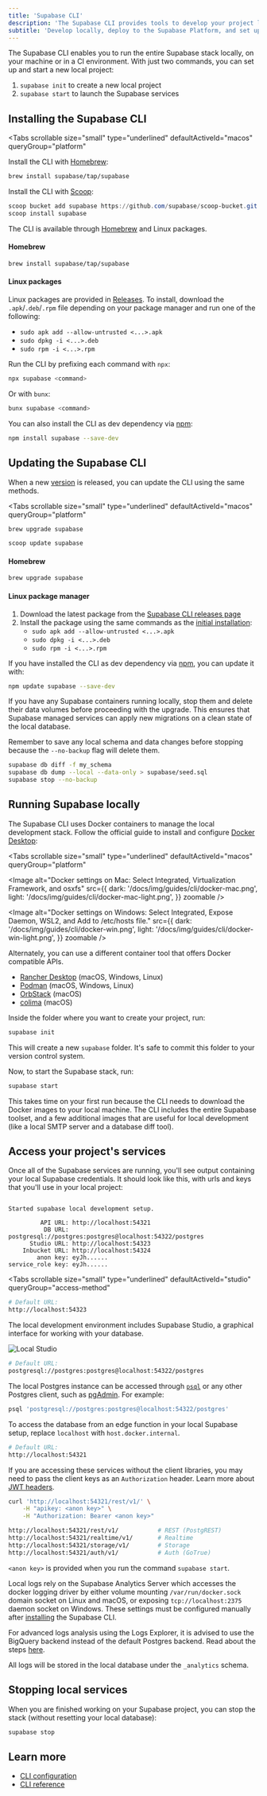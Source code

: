 ```yaml
---
title: 'Supabase CLI'
description: 'The Supabase CLI provides tools to develop your project locally, deploy to the Supabase Platform, and set up CI/CD workflows.'
subtitle: 'Develop locally, deploy to the Supabase Platform, and set up CI/CD workflows'
---
```


The Supabase CLI enables you to run the entire Supabase stack locally, on your machine or in a CI environment. With just two commands, you can set up and start a new local project:

1. `supabase init` to create a new local project
2. `supabase start` to launch the Supabase services

## Installing the Supabase CLI

<Tabs
  scrollable
  size="small"
  type="underlined"
  defaultActiveId="macos"
  queryGroup="platform"
>
<TabPanel id="macos" label="macOS">

Install the CLI with [Homebrew](https://brew.sh):

```sh
brew install supabase/tap/supabase
```

</TabPanel>
<TabPanel id="windows" label="Windows">

Install the CLI with [Scoop](https://scoop.sh):

```powershell
scoop bucket add supabase https://github.com/supabase/scoop-bucket.git
scoop install supabase
```

</TabPanel>
<TabPanel id="linux" label="Linux">

The CLI is available through [Homebrew](https://brew.sh) and Linux packages.

#### Homebrew

```sh
brew install supabase/tap/supabase
```

#### Linux packages

Linux packages are provided in [Releases](https://github.com/supabase/cli/releases).
To install, download the `.apk`/`.deb`/`.rpm` file depending on your package manager
and run one of the following:

- `sudo apk add --allow-untrusted <...>.apk`
- `sudo dpkg -i <...>.deb`
- `sudo rpm -i <...>.rpm`

</TabPanel>
<TabPanel id="npx" label="npm / Bun">

Run the CLI by prefixing each command with `npx`:

```sh
npx supabase <command>
```

Or with `bunx`:

```sh
bunx supabase <command>
```

You can also install the CLI as dev dependency via [npm](https://www.npmjs.com/package/supabase):

```sh
npm install supabase --save-dev
```

</TabPanel>
</Tabs>

## Updating the Supabase CLI

When a new [version](https://github.com/supabase/cli/releases) is released, you can update the CLI using the same methods.

<Tabs
  scrollable
  size="small"
  type="underlined"
  defaultActiveId="macos"
  queryGroup="platform"
>
<TabPanel id="macos" label="macOS">

```sh
brew upgrade supabase
```

</TabPanel>
<TabPanel id="windows" label="Windows">

```powershell
scoop update supabase
```

</TabPanel>
<TabPanel id="linux" label="Linux">

#### Homebrew

```sh
brew upgrade supabase
```

#### Linux package manager

1. Download the latest package from the [Supabase CLI releases page](https://github.com/supabase/cli/releases/latest)
2. Install the package using the same commands as the [initial installation](#linux-packages):
   - `sudo apk add --allow-untrusted <...>.apk`
   - `sudo dpkg -i <...>.deb`
   - `sudo rpm -i <...>.rpm`

</TabPanel>
<TabPanel id="npm" label="npm / Bun">

If you have installed the CLI as dev dependency via [npm](https://www.npmjs.com/package/supabase), you can update it with:

```sh
npm update supabase --save-dev
```

</TabPanel>
</Tabs>

If you have any Supabase containers running locally, stop them and delete their data volumes before proceeding with the upgrade. This ensures that Supabase managed services can apply new migrations on a clean state of the local database.

<Admonition type="tip" label="Backup and stop running containers">

Remember to save any local schema and data changes before stopping because the `--no-backup` flag will delete them.

```sh
supabase db diff -f my_schema
supabase db dump --local --data-only > supabase/seed.sql
supabase stop --no-backup
```

</Admonition>

## Running Supabase locally

The Supabase CLI uses Docker containers to manage the local development stack. Follow the official guide to install and configure [Docker Desktop](https://docs.docker.com/desktop):

<Tabs
  scrollable
  size="small"
  type="underlined"
  defaultActiveId="macos"
  queryGroup="platform"
>
<TabPanel id="macos" label="macOS">

<Image
  alt="Docker settings on Mac: Select Integrated, Virtualization Framework, and osxfs"
  src={{
    dark: '/docs/img/guides/cli/docker-mac.png',
    light: '/docs/img/guides/cli/docker-mac-light.png',
  }}
  zoomable
/>

</TabPanel>
<TabPanel id="windows" label="Windows">

<Image
  alt="Docker settings on Windows: Select Integrated, Expose Daemon, WSL2, and Add to /etc/hosts file."
  src={{
    dark: '/docs/img/guides/cli/docker-win.png',
    light: '/docs/img/guides/cli/docker-win-light.png',
  }}
  zoomable
/>

</TabPanel>
</Tabs>

<Admonition type="note">

Alternately, you can use a different container tool that offers Docker compatible APIs.

- [Rancher Desktop](https://rancherdesktop.io/) (macOS, Windows, Linux)
- [Podman](https://podman.io/) (macOS, Windows, Linux)
- [OrbStack](https://orbstack.dev/) (macOS)
- [colima](https://github.com/abiosoft/colima) (macOS)

</Admonition>

Inside the folder where you want to create your project, run:

```bash
supabase init
```

This will create a new `supabase` folder. It's safe to commit this folder to your version control system.

Now, to start the Supabase stack, run:

```bash
supabase start
```

This takes time on your first run because the CLI needs to download the Docker images to your local machine. The CLI includes the entire Supabase toolset, and a few additional images that are useful for local development (like a local SMTP server and a database diff tool).

## Access your project's services

Once all of the Supabase services are running, you'll see output containing your local Supabase credentials. It should look like this, with urls and keys that you'll use in your local project:

```

Started supabase local development setup.

         API URL: http://localhost:54321
          DB URL: postgresql://postgres:postgres@localhost:54322/postgres
      Studio URL: http://localhost:54323
    Inbucket URL: http://localhost:54324
        anon key: eyJh......
service_role key: eyJh......

```

<Tabs
  scrollable
  size="small"
  type="underlined"
  defaultActiveId="studio"
  queryGroup="access-method"
>
<TabPanel id="studio" label="Studio">

```sh
# Default URL:
http://localhost:54323
```

The local development environment includes Supabase Studio, a graphical interface for working with your database.

![Local Studio](/docs/img/guides/cli/local-studio.png)

</TabPanel>
<TabPanel id="postgres" label="Postgres">

```sh
# Default URL:
postgresql://postgres:postgres@localhost:54322/postgres
```

The local Postgres instance can be accessed through [`psql`](https://www.postgresql.org/docs/current/app-psql.html) or any other Postgres client, such as [pgAdmin](https://www.pgadmin.org/). For example:

```bash
psql 'postgresql://postgres:postgres@localhost:54322/postgres'
```

<Admonition type="note">

To access the database from an edge function in your local Supabase setup, replace `localhost` with `host.docker.internal`.

</Admonition>

</TabPanel>
<TabPanel id="kong" label="API Gateway">

```sh
# Default URL:
http://localhost:54321
```

If you are accessing these services without the client libraries, you may need to pass the client keys as an `Authorization` header. Learn more about [JWT headers](/docs/learn/auth-deep-dive/auth-deep-dive-jwts).

```sh
curl 'http://localhost:54321/rest/v1/' \
    -H "apikey: <anon key>" \
    -H "Authorization: Bearer <anon key>"

http://localhost:54321/rest/v1/           # REST (PostgREST)
http://localhost:54321/realtime/v1/       # Realtime
http://localhost:54321/storage/v1/        # Storage
http://localhost:54321/auth/v1/           # Auth (GoTrue)
```

<Admonition type="note">

`<anon key>` is provided when you run the command `supabase start`.

</Admonition>

</TabPanel>
<TabPanel id="analytics" label="Analytics">

Local logs rely on the Supabase Analytics Server which accesses the docker logging driver by either volume mounting `/var/run/docker.sock` domain socket on Linux and macOS, or exposing `tcp://localhost:2375` daemon socket on Windows. These settings must be configured manually after [installing](/docs/guides/cli/getting-started#installing-the-supabase-cli) the Supabase CLI.

<Admonition type="note">

For advanced logs analysis using the Logs Explorer, it is advised to use the BigQuery backend instead of the default Postgres backend. Read about the steps [here](/docs/reference/self-hosting-analytics/introduction#bigquery).

</Admonition>

All logs will be stored in the local database under the `_analytics` schema.

</TabPanel>
</Tabs>

## Stopping local services

When you are finished working on your Supabase project, you can stop the stack (without resetting your local database):

```bash
supabase stop
```

## Learn more

- [CLI configuration](/docs/guides/local-development/cli/config)
- [CLI reference](/docs/reference/cli)
